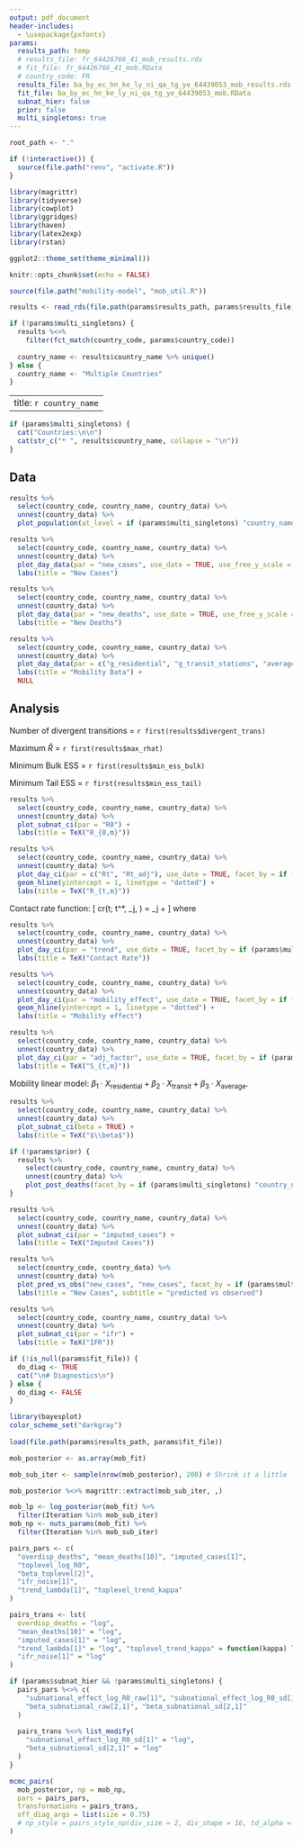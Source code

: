 ```yaml
---
output: pdf_document
header-includes:
  - \usepackage{pxfonts} 
params:
  results_path: temp 
  # results_file: fr_64426766_41_mob_results.rds 
  # fit_file: fr_64426766_41_mob.RData
  # country_code: FR
  results_file: ba_by_ec_hn_ke_ly_ni_qa_tg_ye_64439053_mob_results.rds
  fit_file: ba_by_ec_hn_ke_ly_ni_qa_tg_ye_64439053_mob.RData
  subnat_hier: false 
  prior: false 
  multi_singletons: true 
---
```


```r
root_path <- "."

if (!interactive()) {
  source(file.path("renv", "activate.R"))
}

library(magrittr)
library(tidyverse)
library(cowplot)
library(ggridges)
library(haven)
library(latex2exp)
library(rstan)

ggplot2::theme_set(theme_minimal())

knitr::opts_chunk$set(echo = FALSE)
```

```r
source(file.path("mobility-model", "mob_util.R"))
```


```r
results <- read_rds(file.path(params$results_path, params$results_file))

if (!params$multi_singletons) {
  results %<>% 
    filter(fct_match(country_code, params$country_code))
  
  country_name <- results$country_name %>% unique()
} else {
  country_name <- "Multiple Countries"
}
```

---
title: `r country_name`
---

```r
if (params$multi_singletons) {
  cat("Countries:\n\n")
  cat(str_c("* ", results$country_name, collapse = "\n"))
}
```


## Data

```r
results %>% 
  select(country_code, country_name, country_data) %>% 
  unnest(country_data) %>% 
  plot_population(at_level = if (params$multi_singletons) "country_name" else "sub_region")
```

```r
results %>%
  select(country_code, country_name, country_data) %>% 
  unnest(country_data) %>% 
  plot_day_data(par = "new_cases", use_date = TRUE, use_free_y_scale = TRUE, use_bar = TRUE, facet_by = if (params$multi_singletons) "country_name" else "sub_region") +
  labs(title = "New Cases") 
```

```r
results %>%
  select(country_code, country_name, country_data) %>% 
  unnest(country_data) %>% 
  plot_day_data(par = "new_deaths", use_date = TRUE, use_free_y_scale = TRUE, use_bar = TRUE, facet_by = if (params$multi_singletons) "country_name" else "sub_region")  +
  labs(title = "New Deaths") 
```

```r
results %>% 
  select(country_code, country_name, country_data) %>% 
  unnest(country_data) %>% 
  plot_day_data(par = c("g_residential", "g_transit_stations", "average_mob"), use_date = TRUE, facet_by = if (params$multi_singletons) "country_name" else "sub_region") +
  labs(title = "Mobility Data") +
  NULL
```

## Analysis

Number of divergent transitions = `r first(results$divergent_trans)`

Maximum $\hat{R}$ = `r first(results$max_rhat)`

Minimum Bulk ESS = `r first(results$min_ess_bulk)`

Minimum Tail ESS = `r first(results$min_ess_tail)`

```r
results %>% 
  select(country_code, country_name, country_data) %>% 
  unnest(country_data) %>% 
  plot_subnat_ci(par = "R0") + 
  labs(title = TeX("R_{0,m}"))
```

```r
results %>% 
  select(country_code, country_name, country_data) %>% 
  unnest(country_data) %>% 
  plot_day_ci(par = c("Rt", "Rt_adj"), use_date = TRUE, facet_by = if (params$multi_singletons) "country_name" else "sub_region") +
  geom_hline(yintercept = 1, linetype = "dotted") +
  labs(title = TeX("R_{t,m}")) 
```

Contact rate function: \[ cr(t; t^*, \lambda_j, \kappa) = \lambda_j + \frac{1 - \lambda_j}{1 + \exp(\kappa (t - t^*))} \]
where 
\begin{align*}
\lambda_j &\sim \mathtt{Beta}(3, 1) \\
\kappa &\sim \mathtt{NegHalfNormal}(0, 1).
\end{align*}

```r
results %>% 
  select(country_code, country_name, country_data) %>% 
  unnest(country_data) %>% 
  plot_day_ci(par = "trend", use_date = TRUE, facet_by = if (params$multi_singletons) "country_name" else "sub_region") +
  labs(title = TeX("Contact Rate")) 
```

```r
results %>% 
  select(country_code, country_name, country_data) %>% 
  unnest(country_data) %>% 
  plot_day_ci(par = "mobility_effect", use_date = TRUE, facet_by = if (params$multi_singletons) "country_name" else "sub_region") +
  geom_hline(yintercept = 1, linetype = "dotted") +
  labs(title = "Mobility effect") 
```

```r
results %>% 
  select(country_code, country_name, country_data) %>% 
  unnest(country_data) %>% 
  plot_day_ci(par = "adj_factor", use_date = TRUE, facet_by = if (params$multi_singletons) "country_name" else "sub_region") +
  labs(title = TeX("S_{t,m}")) 
```

Mobility linear model: $\beta_1 \cdot X_\text{residential} + \beta_2 \cdot X_\text{transit} + \beta_3 \cdot X_\text{average}$.

```r
results %>% 
  select(country_code, country_name, country_data) %>% 
  unnest(country_data) %>% 
  plot_subnat_ci(beta = TRUE) + 
  labs(title = TeX("$\\beta$"))
```

```r
if (!params$prior) {
  results %>% 
    select(country_code, country_name, country_data) %>% 
    unnest(country_data) %>% 
    plot_post_deaths(facet_by = if (params$multi_singletons) "country_name" else "sub_region")
}
```

```r
results %>% 
  select(country_code, country_name, country_data) %>% 
  unnest(country_data) %>% 
  plot_subnat_ci(par = "imputed_cases") + 
  labs(title = TeX("Imputed Cases"))
```

```r
results %>% 
  select(country_code, country_data) %>% 
  unnest(country_data) %>% 
  plot_pred_vs_obs("new_cases", "new_cases", facet_by = if (params$multi_singletons) "country_name" else "sub_region") +
  labs(title = "New Cases", subtitle = "predicted vs observed")
```

```r
results %>% 
  select(country_code, country_name, country_data) %>% 
  unnest(country_data) %>% 
  plot_subnat_ci(par = "ifr") + 
  labs(title = TeX("IFR"))
```

```r
if (!is_null(params$fit_file)) {
  do_diag <- TRUE
  cat("\n# Diagnostics\n")
} else {
  do_diag <- FALSE
}
```

```r
library(bayesplot)
color_scheme_set("darkgray")
  
load(file.path(params$results_path, params$fit_file))

mob_posterior <- as.array(mob_fit)

mob_sub_iter <- sample(nrow(mob_posterior), 200) # Shrink it a little

mob_posterior %<>% magrittr::extract(mob_sub_iter, ,)

mob_lp <- log_posterior(mob_fit) %>%
  filter(Iteration %in% mob_sub_iter)
mob_np <- nuts_params(mob_fit) %>%
  filter(Iteration %in% mob_sub_iter)
```

```r
pairs_pars <- c(
  "overdisp_deaths", "mean_deaths[10]", "imputed_cases[1]",
  "toplevel_log_R0", 
  "beta_toplevel[2]", 
  "ifr_noise[1]",
  "trend_lambda[1]", "toplevel_trend_kappa"
)

pairs_trans <- lst(
  overdisp_deaths = "log",
  "mean_deaths[10]" = "log",
  "imputed_cases[1]" = "log",
  "trend_lambda[1]" = "log", "toplevel_trend_kappa" = function(kappa) log(-kappa),
  "ifr_noise[1]" = "log"
)

if (params$subnat_hier && !params$multi_singletons) {
  pairs_pars %<>% c(
    "subnational_effect_log_R0_raw[1]", "subnational_effect_log_R0_sd[1]",
    "beta_subnational_raw[2,1]", "beta_subnational_sd[2,1]"
  ) 
  
  pairs_trans %<>% list_modify(
    "subnational_effect_log_R0_sd[1]" = "log",
    "beta_subnational_sd[2,1]" = "log"
  )
}

mcmc_pairs(
  mob_posterior, np = mob_np,
  pars = pairs_pars,
  transformations = pairs_trans,
  off_diag_args = list(size = 0.75)
  # np_style = pairs_style_np(div_size = 2, div_shape = 16, td_alpha = 0.1)
)
```

